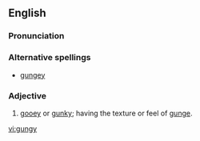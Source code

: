 ==English==

===Pronunciation===
{{IPA|/gʌnʤi:/}}

===Alternative spellings===
*[[gungey]]

===Adjective===
{{en-adj|gungi|er}}

# [[gooey]] or [[gunky]]; having the texture or feel of [[gunge]].

[[vi:gungy]]